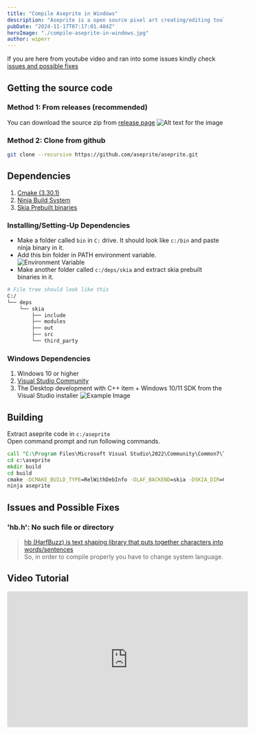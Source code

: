 ```yaml
---
title: "Compile Aseprite in Windows"
description: "Aseprite is a open source pixel art creating/editing tool. You can compile it from source and use it for free."
pubDate: "2024-11-17T07:17:01.484Z"
heroImage: "./compile-aseprite-in-windows.jpg"
author: wiperr
---
```


If you are here from youtube video and ran into some issues kindly check [issues and possible fixes](#issues-and-possible-fixes)

## Getting the source code


### Method 1: From releases (recommended)
You can download the source zip from [release page](https://github.com/aseprite/aseprite/releases)
![Alt text for the image](./download-source-from-release.png)

### Method 2: Clone from github
```bash
git clone --recursive https://github.com/aseprite/aseprite.git
```


## Dependencies
1. [Cmake (3.30.1)](https://cmake.org/files/v3.30/)
2. [Ninja Build System](https://ninja-build.org/)
3. [Skia Prebuilt binaries](https://github.com/aseprite/skia/releases/download/m102-861e4743af/Skia-Windows-Release-x64.zip)

### Installing/Setting-Up Dependencies
* Make a folder called `bin` in `C:` drive. It should look like `c:/bin` and paste ninja binary in it.
* Add this bin folder in PATH environment variable.
![Environment Variable](./environment-path-variable.png)
* Make another folder called `c:/deps/skia` and extract skia prebuilt binaries in it.

```bash
# File tree should look like this
C:/
└── deps
    └── skia
        ├── include
        ├── modules
        ├── out
        ├── src
        └── third_party

```


### Windows Dependencies
1. Windows 10 or higher
2. [Visual Studio Community](https://visualstudio.microsoft.com/downloads/)
3. The Desktop development with C++ item + Windows 10/11 SDK from the Visual Studio installer
![Example Image](./visual-studio.png)


## Building
Extract aseprite code in `c:/aseprite`
<br/>Open command prompt and run following commands.
```cmd
call "C:\Program Files\Microsoft Visual Studio\2022\Community\Common7\Tools\VsDevCmd.bat" -arch=x64
cd c:\aseprite
mkdir build
cd build
cmake -DCMAKE_BUILD_TYPE=RelWithDebInfo -DLAF_BACKEND=skia -DSKIA_DIR=C:\deps\skia -DSKIA_LIBRARY_DIR=C:\deps\skia\out\Release-x64 -DSKIA_LIBRARY=C:\deps\skia\out\Release-x64\skia.lib -G Ninja ..
ninja aseprite
```


## Issues and Possible Fixes
### 'hb.h': No such file or directory
> [hb (HarfBuzz) is text shaping library that puts together characters into words/sentences](https://github.com/Ettercap/ettercap/issues/1062#issuecomment-663975456)<br/>
So, in order to compile properly you have to change system language.


## Video Tutorial
<iframe width="560" height="315" src="https://www.youtube.com/embed/31B-zBRkh5I?si=GVAv97kLBflUz-Cp" title="YouTube video player" frameborder="0" allow="accelerometer; autoplay; clipboard-write; encrypted-media; gyroscope; picture-in-picture; web-share" referrerpolicy="strict-origin-when-cross-origin" allowfullscreen className="mx-auto max-w-full"></iframe>
